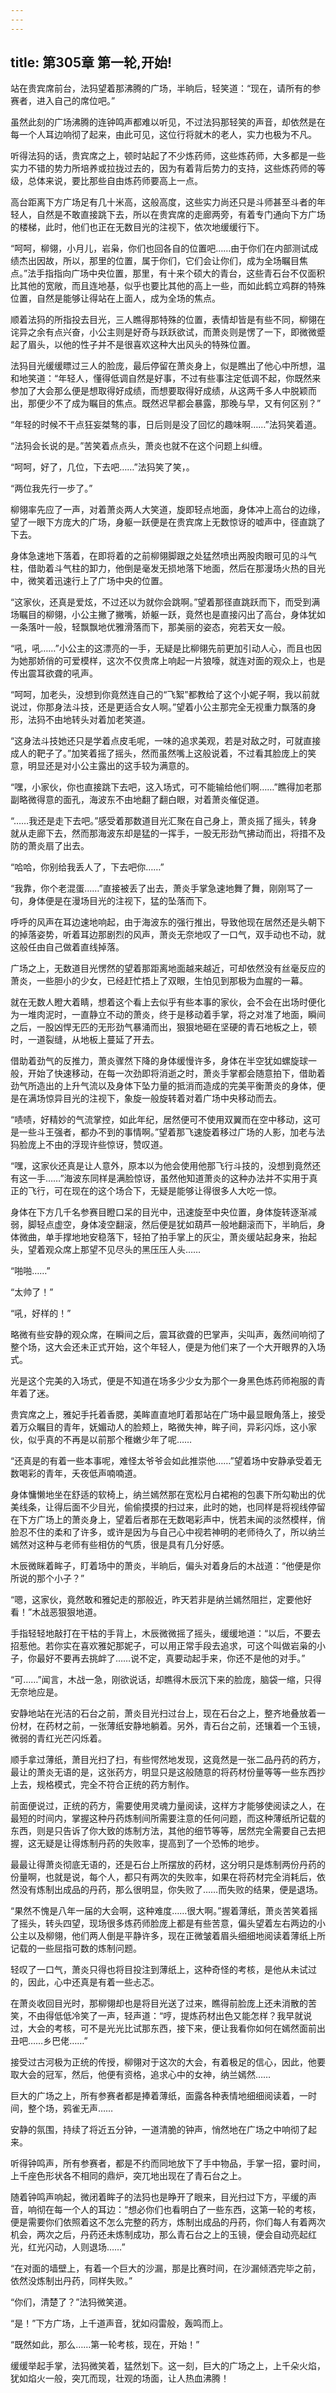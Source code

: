 ```yaml
---
---
---
```

title: 第305章 第一轮,开始!
---



站在贵宾席前台，法犸望着那沸腾的广场，半晌后，轻笑道：“现在，请所有的参赛者，进入自己的席位吧。”

虽然此刻的广场沸腾的连钟鸣声都难以听见，不过法犸那轻笑的声音，却依然是在每一个人耳边响彻了起来，由此可见，这位行将就木的老人，实力也极为不凡。

听得法犸的话，贵宾席之上，顿时站起了不少炼药师，这些炼药师，大多都是一些实力不错的势力所培养或拉拢过去的，因为有着背后势力的支持，这些炼药师的等级，总体来说，要比那些自由炼药师要高上一点。

高台距离下方广场足有几十米高，这般高度，这些实力尚还只是斗师甚至斗者的年轻人，自然是不敢直接跳下去，所以在贵宾席的走廊两旁，有着专门通向下方广场的楼梯，此时，他们也正在无数目光的注视下，依次地缓缓行下。

“呵呵，柳翎，小月儿，岩枭，你们也回各自的位置吧……由于你们在内部测试成绩杰出因故，所以，那里的位置，属于你们，它们会让你们，成为全场瞩目焦点。”法手指指向广场中央位置，那里，有十来个硕大的青台，这些青石台不仅面积比其他的宽敞，而且连地基，似乎也要比其他的高上一些，而如此鹤立鸡群的特殊位置，自然是能够让得站在上面人，成为全场的焦点。

顺着法犸的所指投去目光，三人瞧得那特殊的位置，表情却皆是有些不同，柳翎在诧异之余有点兴奋，小公主则是好奇与跃跃欲试，而萧炎则是愣了一下，即微微蹙起了眉头，以他的性子并不是很喜欢这种大出风头的特殊位置。

法犸目光缓缓瞟过三人的脸庞，最后停留在萧炎身上，似是瞧出了他心中所想，温和地笑道：“年轻人，懂得低调自然是好事，不过有些事注定低调不起，你既然来参加了大会那么便是想取得好成绩，而想要取得好成绩，从这两千多人中脱颖而出，那便少不了成为瞩目的焦点。既然迟早都会暴露，那晚与早，又有何区别？”

“年轻的时候不干点狂妄桀骜的事，日后则是没了回忆的趣味啊……”法犸笑着道。

“法犸会长说的是。”苦笑着点点头，萧炎也就不在这个问题上纠缠。

“呵呵，好了，几位，下去吧……”法犸笑了笑，。

“两位我先行一步了。”

柳翎率先应了一声，对着萧炎两人大笑道，旋即轻点地面，身体冲上高台的边缘，望了一眼下方庞大的广场，身躯一跃便是在贵宾席上无数惊讶的嘘声中，径直跳了下去。

身体急速地下落着，在即将着的之前柳翎脚跟之处猛然喷出两股肉眼可见的斗气柱，借助着斗气柱的卸力，他倒是毫发无损地落下地面，然后在那漫场火热的目光中，微笑着迅速行上了广场中央的位置。

“这家伙，还真是爱炫，不过还以为就你会跳啊。”望着那径直跳跃而下，而受到满场瞩目的柳翎，小公主撇了撇嘴，娇躯一跃，竟然也是直接闪出了高台，身体犹如一条落叶一般，轻飘飘地优雅滑落而下，那美丽的姿态，宛若天女一般。

“吼，吼……”小公主的这漂亮的一手，无疑是比柳翎先前更加引动人心，而且也因为她那娇俏的可爱模样，这次不仅贵席上响起一片狼嚎，就连对面的观众上，也是传出震耳欲聋的吼声。

“呵呵，加老头，没想到你竟然连自己的“飞絮”都教给了这个小妮子啊，我以前就说过，你那身法斗技，还是更适合女人啊。”望着小公主那完全无视重力飘落的身形，法犸不由地转头对着加老笑道。

“这身法斗技她还只是学着点皮毛呢，一味的追求美观，若是对敌之时，可就直接成人的靶子了。”加笑着摇了摇头，然而虽然嘴上这般说着，不过看其脸庞上的笑意，明显还是对小公主露出的这手较为满意的。

“嘿，小家伙，你也直接跳下去吧，这入场式，可不能输给他们啊……”瞧得加老那副略微得意的面孔，海波东不由地翻了翻白眼，对着萧炎催促道。

“……我还是走下去吧。”感受着那数道目光汇聚在自己身上，萧炎摇了摇头，转身就从走廊下去，然而那海波东却是猛的一挥手，一股无形劲气拂动而出，将措不及防的萧炎扇了出去。

“哈哈，你别给我丢人了，下去吧你……”

“我靠，你个老混蛋……”直接被丢了出去，萧炎手掌急速地舞了舞，刚刚骂了一句，身体便是在漫场目光的注视下，猛的坠落而下。

呼呼的风声在耳边速地响起，由于海波东的强行推出，导致他现在居然还是头朝下的掉落姿势，听着耳边那剧烈的风声，萧炎无奈地叹了一口气，双手动也不动，就这般任由自己做着直线掉落。

广场之上，无数道目光愣然的望着那距离地面越来越近，可却依然没有丝毫反应的萧炎，一些胆小的少女，已经赶忙捂上了双眼，生怕见到那极为血腥的一幕。

就在无数人瞪大着睛，想着这个看上去似乎有些本事的家伙，会不会在出场时便化为一堆肉泥时，一直静立不动的萧炎，终于是移动着手掌，将之对准了地面，瞬间之后，一股凶悍无匹的无形劲气暴涌而出，狠狠地砸在坚硬的青石地板之上，顿时，一道裂缝，从地板上蔓延了开去。

借助着劲气的反推力，萧炎骤然下降的身体缓慢许多，身体在半空犹如螺旋球一般，开始了快速移动，在每一次劲即将消逝之时，萧炎手掌都会随意拍下，借助着劲气所造出的上升气流以及身体下坠力量的抵消而造成的完美平衡萧炎的身体，便是在满场惊异目光的注视下，象旋一般旋转着对着广场中央移动而去。

“啧啧，好精妙的气流掌控，如此年纪，居然便可不使用双翼而在空中移动，这可是一些斗王强者，都办不到的事情啊。”望着那飞速旋着移过广场的人影，加老与法犸脸庞上不由的浮现许些惊讶，赞叹道。

“嘿，这家伙还真是让人意外，原本以为他会使用他那飞行斗技的，没想到竟然还有这一手……”海波东同样是满脸惊讶，虽然他知道萧炎的这种办法并不实用于真正的飞行，可在现在的这个场合下，无疑是能够让得很多人大吃一惊。

身体在下方几千名参赛目瞪口呆的目光中，迅速旋至中央位置，身体旋转逐渐减弱，脚轻点虚空，身体凌空翻滚，然后便是犹如葫芦一般地翻滚而下，半晌后，身体微曲，单手撑地地安稳落下，轻拍了拍手掌上的灰尘，萧炎缓站起身来，抬起头，望着观众席上那望不见尽头的黑压压人头……

“啪啪……”

“太帅了！”

“吼，好样的！”

略微有些安静的观众席，在瞬间之后，震耳欲聋的巴掌声，尖叫声，轰然间响彻了整个场，这大会还未正式开始，这个年轻人，便是为他们来了一个大开眼界的入场式。

光是这个完美的入场式，便是不知道在场多少少女为那个一身黑色炼药师袍服的青年着了迷。

贵宾席之上，雅妃手托着香腮，美眸直直地盯着那站在广场中最显眼角落上，接受着万众瞩目的青年，妩媚动人的脸颊上，略微失神，眸子间，异彩闪烁，这小家伙，似乎真的不再是以前那个稚嫩少年了呢……

“还真是的有着一些本事呢，难怪太爷爷会如此推崇他……”望着场中安静承受着无数喝彩的青年，夭夜低声喃喃道。

身体慵懒地坐在舒适的软椅上，纳兰嫣然那在宽松月白裙袍的包裹下所勾勒出的优美线条，让得后面不少目光，偷偷摸摸的扫过来，此时的她，也同样是将视线停留在下方广场上的萧炎身上，望着后者那在无数喝彩声中，恍若未闻的淡然模样，俏脸忍不住的柔和了许多，或许是因为与自己心中视若神明的老师待久了，所以纳兰嫣然对这种与老师有些相仿的气质，很是具有几分好感。

木辰微眯着眸子，盯着场中的萧炎，半晌后，偏头对着身后的木战道：“他便是你所说的那个小子？”

“嗯，这家伙，竟然敢和雅妃走的那般近，昨天若非是纳兰嫣然阻拦，定要他好看！”木战恶狠狠地道。

手指轻轻地敲打在干枯的手背上，木辰微微摇了摇头，缓缓地道：“以后，不要去招惹他。若你实在喜欢雅妃那妮子，可以用正常手段去追求，可这个叫做岩枭的小子，你最好不要再去挑衅了……说不定，真要动起手来，你还不是他的对手。”

“可……”闻言，木战一急，刚欲说话，却瞧得木辰沉下来的脸庞，脑袋一缩，只得无奈地应是。

安静地站在光洁的石台之前，萧炎目光扫过台上，现在石台之上，整齐地叠放着一份材，在药材之前，一张薄纸安静地躺着。另外，青石台之前，还镶着一个玉镜，微弱的青红光芒闪烁着。

顺手拿过薄纸，萧目光扫了扫，有些愕然地发现，这竟然是一张二品丹药的药方，最让的萧炎无语的是，这张药方，明显只是这般随意的将药材份量等等一些东西抄上去，规格模式，完全不符合正统的药方制作。

前面便说过，正统的药方，需要使用灵魂力量阅读，这样方才能够使阅读之人，在最短的时间内，掌握这种丹药炼制间所需要注意的任何问题，而这种薄纸所记载的东西，则是只告诉了你大致的炼制方法，其他的细节等等，居然完全需要自己去把握，这无疑是让得炼制丹药的失败率，提高到了一个恐怖的地步。

最最让得萧炎彻底无语的，还是石台上所摆放的药材，这分明只是炼制两份丹药的份量啊，也就是说，每个人，都只有两次的失败率，如果在将药材完全消耗后，依然没有炼制出成品的丹药，那么很明显，你失败了……而失败的结果，便是退场。

“果然不愧是八年一届的大会啊，这种难度……很大啊。”握着薄纸，萧炎苦笑着摇了摇头，转头四望，现场很多炼药师脸庞上都是有些苦意，偏头望着左右两边的小公主以及柳翎，他们两人倒是平静许多，现在正微皱着眉头细细地阅读着薄纸上所记载的一些屈指可数的炼制问题。

轻叹了一口气，萧炎只得也将目投注到薄纸上，这种奇怪的考核，是他从未试过的，因此，心中还真是有着一些忐忑。

在萧炎收回目光时，那柳翎却也是将目光送了过来，瞧得前脸庞上还未消散的苦笑，不由得低低冷笑了一声，轻声道：“哼，提炼药材出色又能怎样？我早就说过，大会的考核，可不是光光比试那东西，接下来，便让我看你如何在嫣然面前出丑吧……乡巴佬……”

接受过古河极为正统的传授，柳翎对于这次的大会，有着极足的信心，因此，他要取大会的冠军，然后，他便有资格，追求心中的女神，纳兰嫣然……

巨大的广场之上，所有参赛者都是捧着薄纸，面露各种表情地细细阅读着，一时间，整个场，鸦雀无声……

安静的氛围，持续了将近五分钟，一道清脆的钟声，悄然地在广场之中响彻了起来。

听得钟鸣声，所有参赛者，都是不约而同地放下了手中物品，手掌一招，霎时间，上千座色形状各不相同的鼎炉，突兀地出现在了青石台之上。

随着钟鸣声响起，微闭着眸子的法犸也是睁开了眼来，目光扫过下方，平缓的声音，响彻在每一个人的耳边：“想必你们也看明白了一些东西，这第一轮的考核，便是需要你们依照着这不怎么完整的药方，炼制出成品的丹药，你们每人有着两次机会，两次之后，丹药还未炼制成功，那么青石台之上的玉镜，便会自动亮起红光，红光闪动，人则退场……”

“在对面的墙壁上，有着一个巨大的沙漏，那是比赛时间，在沙漏倾洒完毕之前，依然没炼制出丹药，同样失败。”

“你们，清楚了？”法犸微笑道。

“是！”下方广场，上千道声音，犹如闷雷般，轰鸣而上。

“既然如此，那么……第一轮考核，现在，开始！”

缓缓举起手掌，法犸微笑着，猛然划下。这一刻，巨大的广场之上，上千朵火焰，犹如焰火一般，突兀而现，壮观的场面，让人热血沸腾！